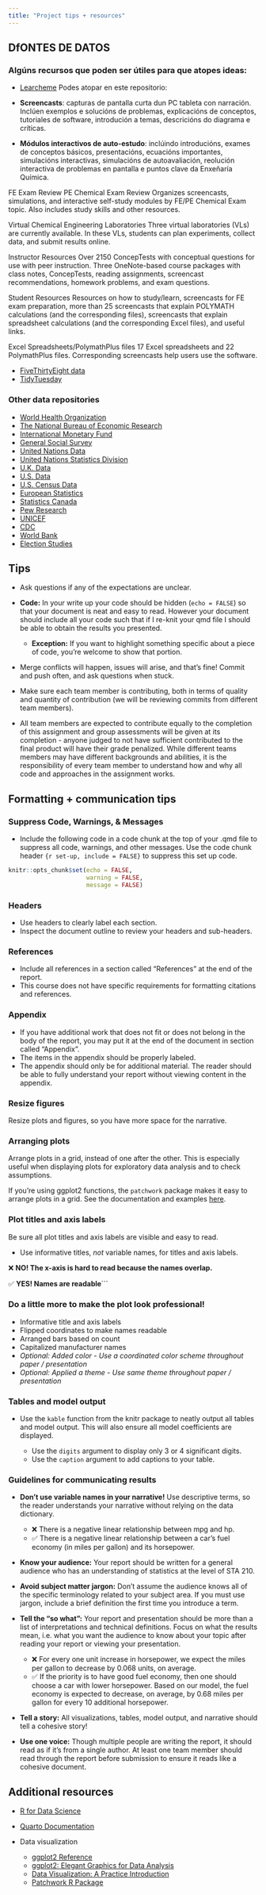 ```yaml
---
title: "Project tips + resources"
---
```


## DfONTES DE DATOS

### Algúns recursos que poden ser útiles para que atopes ideas:

-   [Learcheme](https://rfun.library.duke.edu/blog/data-sources-for-regression-analysis/)
Podes atopar en este repositorio:

- **Screencasts**: capturas de pantalla curta dun PC tableta con narración. Inclúen exemplos e solucións de problemas, explicacións de conceptos, tutoriales de software, introdución a temas, descricións do diagrama e críticas.
- **Módulos interactivos de auto-estudo**: inclúindo introducións, exames de conceptos básicos, presentacións, ecuacións importantes, simulacións interactivas, simulacións de autoavaliación, reolución interactiva de problemas en pantalla e puntos clave da Enxeñaría Química.

FE Exam Review
PE Chemical Exam Review
Organizes screencasts, simulations, and interactive self-study modules by FE/PE Chemical Exam topic. Also includes study skills and other resources.


Virtual Chemical Engineering Laboratories
Three virtual laboratories (VLs) are currently available. In these VLs, students can plan experiments, collect data, and submit results online.


Instructor Resources
Over 2150 ConcepTests with conceptual questions for use with peer instruction. Three OneNote-based course packages with class notes, ConcepTests, reading assignments, screencast recommendations, homework problems, and exam questions.


Student Resources
Resources on how to study/learn, screencasts for FE exam preparation, more than 25 screencasts that explain POLYMATH calculations (and the corresponding files), screencasts that explain spreadsheet calculations (and the corresponding Excel files), and useful links.


Excel Spreadsheets/PolymathPlus files
17 Excel spreadsheets and 22 PolymathPlus files. Corresponding screencasts help users use the software.


-   [FiveThirtyEight data](https://data.fivethirtyeight.com/)
-   [TidyTuesday](https://github.com/rfordatascience/tidytuesday)

### Other data repositories

-   [World Health Organization](https://www.who.int/gho/database/en/)
-   [The National Bureau of Economic Research](https://data.nber.org/data/)
-   [International Monetary Fund](https://data.imf.org/?sk=388DFA60-1D26-4ADE-B505-A05A558D9A42&sId=1479329328660)
-   [General Social Survey](http://gss.norc.org/)
-   [United Nations Data](http://data.un.org/)
-   [United Nations Statistics Division](https://unstats.un.org/home/)
-   [U.K. Data](https://data.gov.uk/)
-   [U.S. Data](https://www.data.gov/)
-   [U.S. Census Data](https://www.census.gov/data.html)
-   [European Statistics](https://ec.europa.eu/eurostat/)
-   [Statistics Canada](https://www.statcan.gc.ca/eng/start)
-   [Pew Research](https://www.pewresearch.org/download-datasets/)
-   [UNICEF](https://data.unicef.org/)
-   [CDC](https://www.cdc.gov/datastatistics/index.html)
-   [World Bank](https://datacatalog.worldbank.org/)
-   [Election Studies](https://electionstudies.org//)

## Tips

-   Ask questions if any of the expectations are unclear.

-   **Code:** In your write up your code should be hidden (`echo = FALSE`) so that your document is neat and easy to read.
    However your document should include all your code such that if I re-knit your qmd file I should be able to obtain the results you presented.

    -   **Exception:** If you want to highlight something specific about a piece of code, you're welcome to show that portion.

-   Merge conflicts will happen, issues will arise, and that's fine!
    Commit and push often, and ask questions when stuck.

-   Make sure each team member is contributing, both in terms of quality and quantity of contribution (we will be reviewing commits from different team members).

-   All team members are expected to contribute equally to the completion of this assignment and group assessments will be given at its completion - anyone judged to not have sufficient contributed to the final product will have their grade penalized.
    While different teams members may have different backgrounds and abilities, it is the responsibility of every team member to understand how and why all code and approaches in the assignment works.

## Formatting + communication tips

### Suppress Code, Warnings, & Messages

-   Include the following code in a code chunk at the top of your .qmd file to suppress all code, warnings, and other messages. Use the code chunk header `{r set-up, include = FALSE}` to suppress this set up code.

``` r
knitr::opts_chunk$set(echo = FALSE,
                      warning = FALSE, 
                      message = FALSE)
```

### Headers

-   Use headers to clearly label each section.
-   Inspect the document outline to review your headers and sub-headers.

### References

-   Include all references in a section called "References" at the end of the report.
-   This course does not have specific requirements for formatting citations and references.

### Appendix

-   If you have additional work that does not fit or does not belong in the body of the report, you may put it at the end of the document in section called "Appendix".
-   The items in the appendix should be properly labeled.
-   The appendix should only be for additional material. The reader should be able to fully understand your report without viewing content in the appendix.

### Resize figures

Resize plots and figures, so you have more space for the narrative.

### Arranging plots

Arrange plots in a grid, instead of one after the other.
This is especially useful when displaying plots for exploratory data analysis and to check assumptions.

If you're using ggplot2 functions, the `patchwork` package makes it easy to arrange plots in a grid.
See the documentation and examples [here](https://patchwork.data-imaginist.com/).

### Plot titles and axis labels

Be sure all plot titles and axis labels are visible and easy to read.

-   Use informative titles, *not* variable names, for titles and axis labels.

❌ **NO! The x-axis is hard to read because the names overlap.**

✅ **YES! Names are readable**```

### Do a little more to make the plot look professional!

-   Informative title and axis labels
-   Flipped coordinates to make names readable
-   Arranged bars based on count
-   Capitalized manufacturer names
-   *Optional: Added color - Use a coordinated color scheme throughout paper / presentation*
-   *Optional: Applied a theme - Use same theme throughout paper / presentation*

### Tables and model output

-   Use the `kable` function from the knitr package to neatly output all tables and model output.
    This will also ensure all model coefficients are displayed.

    -   Use the `digits` argument to display only 3 or 4 significant digits.
    -   Use the `caption` argument to add captions to your table.

### Guidelines for communicating results

-   **Don't use variable names in your narrative!** Use descriptive terms, so the reader understands your narrative without relying on the data dictionary.

    -   ❌ There is a negative linear relationship between mpg and hp.
    -   ✅ There is a negative linear relationship between a car's fuel economy (in miles per gallon) and its horsepower.

-   **Know your audience:** Your report should be written for a general audience who has an understanding of statistics at the level of STA 210.

-   **Avoid subject matter jargon:** Don't assume the audience knows all of the specific terminology related to your subject area.
    If you must use jargon, include a brief definition the first time you introduce a term.

-   **Tell the "so what":** Your report and presentation should be more than a list of interpretations and technical definitions.
    Focus on what the results mean, i.e. what you want the audience to know about your topic after reading your report or viewing your presentation.

    -   ❌ For every one unit increase in horsepower, we expect the miles per gallon to decrease by 0.068 units, on average.
    -   ✅ If the priority is to have good fuel economy, then one should choose a car with lower horsepower. Based on our model, the fuel economy is expected to decrease, on average, by 0.68 miles per gallon for every 10 additional horsepower.

-   **Tell a story:** All visualizations, tables, model output, and narrative should tell a cohesive story!

-   **Use one voice:** Though multiple people are writing the report, it should read as if it's from a single author.
    At least one team member should read through the report before submission to ensure it reads like a cohesive document.

## Additional resources

-   [R for Data Science](https://r4ds.had.co.nz/)

-   [Quarto Documentation](https://quarto.org/)

-   Data visualization

    -   [ggplot2 Reference](https://ggplot2.tidyverse.org/reference/index.html)
    -   [ggplot2: Elegant Graphics for Data Analysis](https://ggplot2-book.org/)
    -   [Data Visualization: A Practice Introduction](https://socviz.co/index.html)
    -   [Patchwork R Package](https://patchwork.data-imaginist.com/index.html)
